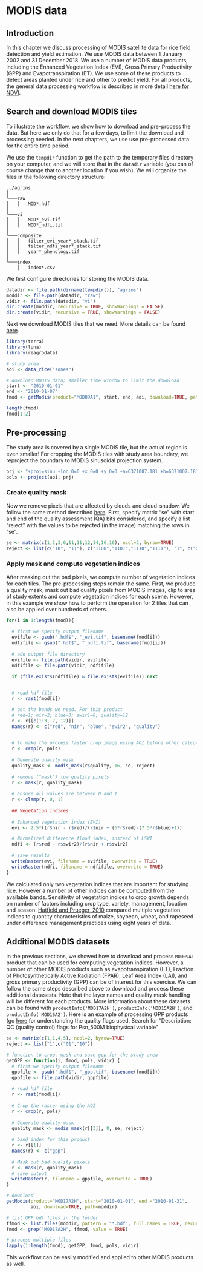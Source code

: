 # MODIS data

## Introduction

In this chapter we discuss processing of MODIS satellite data for rice field detection and yield estimation. We use MODIS data between 1 January 2002 and 31 December 2018. We use a number of MODIS data products, including the Enhanced Vegetation Index (EVI), Gross Primary Productivity (GPP) and Evapotranspiration (ET). We use some of these products to detect areas planted under rice and other to predict yield. For all products, the general data processing workflow is described in more detail [here for NDVI](https://rspatial.org/terra/modis/index.html).   

## Search and download MODIS tiles

To illustrate the workflow, we show how to download and pre-process the data. But here we only do that for a few days, to limit the download and processing needed. In the next chapters, we use use pre-processed data for the entire time period. 


We use the `tempdir` function to get the path to the temporary files directory on your computer, and we will store that in the `datadir` variable (you can of course change that to another location if you wish). We will organize the files in the following directory structure:


```
../agrins
│
└───raw
│   │   MOD*.hdf
│   
└───vi
│   │   MOD*_evi.tif
│   │   MOD*_ndfi.tif
│
└───composite
│   │   filter_evi_year*_stack.tif
│   │   filter_ndfi_year*_stack.tif
│   │   year*_phenology.tif
│   
└───index
    │   index*.csv
```

We first configure directories for storing the MODIS data.  

```r
datadir <- file.path(dirname(tempdir()), "agrins")
moddir <- file.path(datadir, "raw")
vidir <- file.path(datadir, "vi")
dir.create(moddir, recursive = TRUE, showWarnings = FALSE)
dir.create(vidir, recursive = TRUE, showWarnings = FALSE)
```

Next we download MODIS tiles that we need. More details can be found [here](https://rspatial.org/terra/modis/2-download.html).   


```r
library(terra)
library(luna)
library(reagrodata)

# study area
aoi <- data_rice("zones") 

# download MODIS data; smaller time window to limit the download
start <- "2010-01-01" 
end <- "2010-01-07"
fmod <- getModis(product="MOD09A1", start, end, aoi, download=TRUE, path=moddir)

length(fmod)
fmod[1:2]
```

## Pre-processing

The study area is covered by a single MODIS tile, but the actual region is even smaller! For cropping the MODIS tiles with study area boundary, we reproject the boundary to MODIS sinusoidal projection system.

```r
prj <- "+proj=sinu +lon_0=0 +x_0=0 +y_0=0 +a=6371007.181 +b=6371007.181 +units=m +no_defs"
pols <- project(aoi, prj)
```

### Create quality mask

Now we remove pixels that are affected by clouds and cloud-shadow. We follow the same method described [here](https://rspatial.org/terra/modis/4-quality.html). First, specify matrix "se" with start and end of the quality assessment (QA) bits considered, and specify a list "reject" with the values to be rejected (in the image) matching the rows in "se".

```r
se <- matrix(c(1,2,3,6,11,11,12,14,16,16), ncol=2, byrow=TRUE)
reject <- list(c("10", "11"), c("1100","1101","1110","1111"), "1", c("000","110","111"), "11")
```


### Apply mask and compute vegetation indices

After masking out the bad pixels, we compute number of vegetation indices for each tiles. The pre-processing steps remain the same. First, we produce a quality mask, mask out bad quality pixels from MODIS images, clip to area of study extents and compute vegetation indices for each scene. However, in this example we show how to perform the operation for 2 tiles that can also be applied over hundreds of others.

```r
for(i in 1:length(fmod)){
  
  # first we specify output filename
  evifile <- gsub(".hdf$", "_evi.tif", basename(fmod[i]))
  ndfifile <- gsub(".hdf$", "_ndfi.tif", basename(fmod[i]))
  
  # add output file directory
  evifile <- file.path(vidir, evifile)
  ndfifile <- file.path(vidir, ndfifile)

  if (file.exists(ndfifile) & file.exists(evifile)) next

  
  # read hdf file
  r <- rast(fmod[i])

  # get the bands we need. For this product
  # red=1; nir=2; blue=3; swir1=6; quality=12
  r <- r[[c(1:3, 7, 12)]]
  names(r) <- c("red", "nir", "blue", "swir2", "quality")

  
  # to make the process faster crop image using AOI before other calculations
  r <- crop(r, pols)
    
  # Generate quality mask
  quality_mask <- modis_mask(r$quality, 16, se, reject)
    
  # remove ("mask") low quality pixels
  r <- mask(r, quality_mask)
    
  # Ensure all values are between 0 and 1 
  r <- clamp(r, 0, 1) 
    
  ## Vegetation indices
  
  # Enhanced vegetation index (EVI)
  evi <- 2.5*((r$nir - r$red)/(r$nir + (6*r$red)-(7.5*r$blue)+1))

  # Normalized difference flood index, instead of LSWI
  ndfi <- (r$red - r$swir2)/(r$nir + r$swir2)
  
  # save results  
  writeRaster(evi, filename = evifile, overwrite = TRUE)
  writeRaster(ndfi, filename = ndfifile, overwrite = TRUE)
}
```


We calculated only two vegetation indices that are important for studying rice. However a number of other indices can be computed from the available bands. Sensitivity of vegetation indices to crop growth depends on number of factors including crop type, variety, management, location and season. [Hatfield and Prueger, 2010](https://doi.org/10.3390/rs2020562) compared multiple vegetation indices to quantity characteristics of maize, soybean, wheat, and rapeseed under difference management practices using eight years of data.


## Additional MODIS datasets

In the previous sections, we showed how to download and process `MOD09A1` product that can be used for computing vegetation indices. However, a number of other MODIS products such as evapotranspiration (ET), Fraction of Photosynthetically Active Radiation (FPAR), Leaf Area Index (LAI), and gross primary productivity (GPP) can be of interest for this exercise. We can follow the same steps described above to download and process these additional datasests. Note that the layer names and quality mask handling will be different for each products. More information about these datasets can be found with `productInfo('MOD17A2H')`, `productInfo('MOD15A2H')`, and `productInfo('MOD16A2')`. Here is an example of processing GPP products (go [here](https://ladsweb.modaps.eosdis.nasa.gov/filespec/MODIS/6/MOD17A2H)  for understanding the quality flags used. Search for "Description: QC (quality control) flags for Psn_500M biophysical variable"


```r
se <- matrix(c(1,1,4,5), ncol=2, byrow=TRUE)
reject <- list("1",c("01","10"))

# function to crop, mask and save gpp for the study area
getGPP <- function(i, fmod, pols, vidir) {
  # first we specify output filename
  gppfile <- gsub(".hdf$", "_gpp.tif", basename(fmod[i]))
  gppfile <- file.path(vidir, gppfile)
  
  # read hdf file
  r <- rast(fmod[i])
    
  # Crop the raster using the AOI
  r <- crop(r, pols)
    
  # Generate quality mask
  quality_mask <- modis_mask(r[[3]], 8, se, reject)
    
  # band index for this product
  r <- r[[1]]
  names(r) <- c("gpp")
  
  # Mask out bad quality pixels
  r <- mask(r, quality_mask)
  # save output
  writeRaster(r, filename = gppfile, overwrite = TRUE)
}

# download
getModis(product="MOD17A2H", start="2010-01-01", end ="2010-01-31", 
         aoi, download=TRUE, path=moddir)

# list GPP hdf files in the folder
ffmod <- list.files(moddir, pattern = "*.hdf", full.names = TRUE, recursive=TRUE)
fmod <- grep("MOD17A2H", ffmod, value = TRUE)

# process multiple files
lapply(1:length(fmod), getGPP, fmod, pols, vidir)
```

This workflow can be easily modified and applied to other MODIS products as well. 
